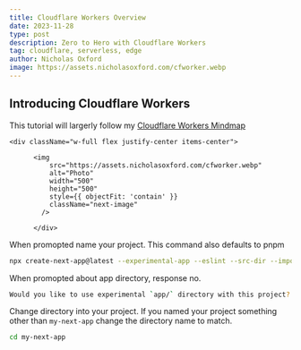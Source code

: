 ```yaml
---
title: Cloudflare Workers Overview
date: 2023-11-28
type: post
description: Zero to Hero with Cloudflare Workers
tag: cloudflare, serverless, edge
author: Nicholas Oxford
image: https://assets.nicholasoxford.com/cfworker.webp
---
```


## Introducing Cloudflare Workers

This tutorial will largerly follow my [Cloudflare Workers Mindmap](https://excalidraw.com/#json=ZZgKmnqPdbXtVHfqTsiOr,0ZN7WYMFSC5lOu7Bv9m7Pw)

    <div className="w-full flex justify-center items-center">

          <img
              src="https://assets.nicholasoxford.com/cfworker.webp"
              alt="Photo"
              width="500"
              height="500"
              style={{ objectFit: 'contain' }}
              className="next-image"
            />

          </div>
When promopted name your project. This command also defaults to pnpm

```bash
npx create-next-app@latest --experimental-app --eslint --src-dir --import-alias --use-pnpm --typescript --tailwind
```

When promopted about app directory, response no.

```bash
Would you like to use experimental `app/` directory with this project? (No/Yes) No
```

Change directory into your project. If you named your project something other than `my-next-app` change the directory name to match.

```bash
cd my-next-app
```
